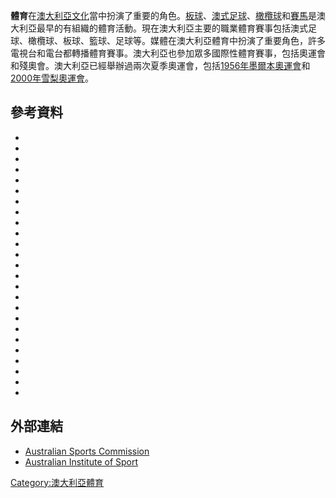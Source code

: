 '''體育'''在[[澳大利亞文化|澳大利亞文化]]當中扮演了重要的角色。[[板球|板球]]、[[澳式足球|澳式足球]]、[[橄欖球|橄欖球]]和[[賽馬|賽馬]]是澳大利亞最早的有組織的體育活動。現在澳大利亞主要的職業體育賽事包括澳式足球、橄欖球、板球、籃球、足球等。媒體在澳大利亞體育中扮演了重要角色，許多電視台和電台都轉播體育賽事。澳大利亞也參加眾多國際性體育賽事，包括奧運會和殘奧會。澳大利亞已經舉辦過兩次夏季奧運會，包括[[1956年墨爾本奧運會|1956年墨爾本奧運會]]和[[2000年雪梨奧運會|2000年雪梨奧運會]]。
==參考資料==
* {{cite book|title=Sport in Australian history|first1=Daryl|last1=Adair|first2=Wray|last2=Vamplew|location=Melbourne|publisher=Oxford University Press|year=1997|isbn=978-0-19-553590-7|oclc=37217245|ref = harv}}<!-- Last name sort: Adair!-->
* {{cite book|author=All England Netball Association|title=Netball|url=https://books.google.com/books?id=RnpCldTMIt8C&pg=PA60|year=2009|publisher=A&C Black|isbn=978-0-7136-7697-6|ref=harv|access-date=2016-02-21|archive-date=2016-04-28|archive-url=https://web.archive.org/web/20160428005405/https://books.google.com/books?id=RnpCldTMIt8C&pg=PA60|dead-url=no}} <!-- Last name sort: All England !-->
* {{cite book|first1=Wladimir|last1=Andreff|first2=Stefan|last2=Szymański|title=Handbook on the Economics of Sport|url=https://books.google.com/books?id=PGRkblShhU8C&pg=PA438|accessdate=18 September 2012|year=2006|publisher=Edward Elgar Publishing|isbn=978-1-84376-608-7| ref = harv }}<!-- Last name sort: Andreff!-->
* {{cite book|title=The Encyclopaedia of Australian sports|first=Malcolm|last=Andrews|location=Sydney|publisher=Golden Press|year=1979|isbn=0-85558-849-7|oclc=21526949| ref = harv }}
* {{cite book|first=John|last=Bloomfield|title=Australia's Sporting Success: The Inside Story|url=https://books.google.com/books?id=NtWto0T5FMEC|year=2003|publisher=UNSW Press|isbn=978-0-86840-582-7| ref = harv }}<!-- Last name sort: Andrews!-->
* {{cite book|first=John|last=Bale|title=Running Cultures: Racing in Time and Space|url=https://books.google.com/books?id=3I3PrEgnQZQC&pg=PA145|year=2003|publisher=Taylor & Francis|isbn=978-0-7146-5535-2|ref=harv|access-date=2016-02-21|archive-date=2016-05-14|archive-url=https://web.archive.org/web/20160514064811/https://books.google.com/books?id=3I3PrEgnQZQC&pg=PA145|dead-url=no}} <!-- Last name sort: Bale !-->
* {{cite book|first1=Tony|last1=Bennett|first2=David|last2=Carter|title=Culture in Australia: Policies, Publics and Programs|url=https://books.google.com/books?id=q3j-Gg3dbWoC&pg=PA239|year=2001|publisher=Cambridge University Press|isbn=978-0-521-00403-9|ref=harv|access-date=2016-02-21|archive-date=2016-05-09|archive-url=https://web.archive.org/web/20160509082415/https://books.google.com/books?id=q3j-Gg3dbWoC&pg=PA239|dead-url=no}} <!-- Last name sort: Bennett !-->
* {{cite book|author=Boy Scouts of America, Inc.|title=Boys' Life|url=https://books.google.com/books?id=gdvlr4TKT4cC&pg=PA47|year=1956|publisher=Boy Scouts of America, Inc|issn=00068608|ref=harv|access-date=2016-02-21|archive-date=2016-06-11|archive-url=https://web.archive.org/web/20160611011141/https://books.google.com/books?id=gdvlr4TKT4cC&pg=PA47|dead-url=no}} <!-- Last name sort: Boy Scouts of America, Inc.!-->
* {{cite book|first=Manning|last=Clark|title=A History of Australia|url=https://books.google.com/books?id=PYpNYjr_xQEC&pg=PA544|year=1993|publisher=Melbourne University Publish|isbn=978-0-522-84523-5|ref=harv|access-date=2016-02-21|archive-date=2016-05-17|archive-url=https://web.archive.org/web/20160517190119/https://books.google.com/books?id=PYpNYjr_xQEC&pg=PA544|dead-url=no}} <!-- Last name sort: Clark!-->
* {{cite book|first1=Felicity|last1=Collins|first2=Therese|last2=Davis|title=Australian Cinema After Mabo|url=https://books.google.com/books?id=-EonrYXRj94C&pg=PA45|accessdate=3 October 2012|date=27 October 2004|publisher=Cambridge University Press|isbn=978-0-521-54256-2|ref=harv|archive-date=2016-06-17|archive-url=https://web.archive.org/web/20160617041500/https://books.google.com/books?id=-EonrYXRj94C&pg=PA45|dead-url=no}} <!-- Last name sort: Collins !-->
* {{cite book|first=Robert|last=Crego|title=Sports and Games of the 18th and 19th Centuries|url=https://books.google.com/books?id=XCl1c2yy5ooC|year=2003|publisher=Greenwood Publishing Group|isbn=978-0-313-31610-4|ref=harv|access-date=2016-02-21|archive-date=2020-01-03|archive-url=https://web.archive.org/web/20200103122419/https://books.google.com/books?id=XCl1c2yy5ooC|dead-url=no}} <!-- Last name sort: Crego !-->
* {{cite book|first1=Martin|last1=Crotty|first2=David|last2=Roberts|title=Turning Points in Australian History|url=https://books.google.com/books?id=Wi5me1HBT7kC&pg=PA198|accessdate=2 October 2012|date=1 October 2008|publisher=UNSW Press|isbn=978-1-921410-56-7|ref=harv|archive-date=2016-05-11|archive-url=https://web.archive.org/web/20160511213129/https://books.google.com/books?id=Wi5me1HBT7kC&pg=PA198|dead-url=no}} <!-- Last name sort: Crotty !-->
* {{cite book|first1=Rodney D.|last1=Fort|first2=John|last2=Fizel|title=International Sports Economics Comparisons|url=https://books.google.com/books?id=6mQHaZaDTzAC&pg=PA295|year=2004|publisher=Greenwood Publishing Group|isbn=978-0-275-98032-0|ref=harv|access-date=2016-02-21|archive-date=2016-04-24|archive-url=https://web.archive.org/web/20160424220412/https://books.google.com/books?id=6mQHaZaDTzAC&pg=PA295|dead-url=no}} <!-- Last name sort: Fort !-->
* {{cite book|first=Allen|last=Guttmann|title=Sports: The First Five Millennia|url=https://books.google.com/books?id=OdTun2Or_qkC&pg=PA86|year=2007|publisher=Univ of Massachusetts Press|isbn=978-1-55849-610-1|ref=harv|access-date=2016-02-21|archive-date=2016-05-10|archive-url=https://web.archive.org/web/20160510104306/https://books.google.com/books?id=OdTun2Or_qkC&pg=PA86|dead-url=no}} <!-- Last name sort: Guttmann !-->
* {{cite book|first=James|last=Higham|title=Sport Tourism Destinations|url=https://books.google.com/books?id=HZF3pPDn-QgC&pg=PA99|year=2012|publisher=Routledge|isbn=978-0-7506-5937-6|ref=harv|access-date=2016-02-21|archive-date=2016-05-05|archive-url=https://web.archive.org/web/20160505022503/https://books.google.com/books?id=HZF3pPDn-QgC&pg=PA99|dead-url=no}}
* {{cite book|first1=Russell|last1=Hoye|first2=Matthew|last2=Nicholson|first3=Hans|last3=Westerbeek|first4=Aaron|last4=Smith|first5=Bob|last5=Stewart|title=Sport Management|url=https://books.google.com/books?id=iJzpn_bek7YC&pg=PA272|year=2012|publisher=Routledge|isbn=978-0-7506-8755-3|ref=harv|access-date=2016-02-21|archive-date=2016-04-29|archive-url=https://web.archive.org/web/20160429162215/https://books.google.com/books?id=iJzpn_bek7YC&pg=PA272|dead-url=no}} <!-- Last name sort: Highman !-->
* {{cite book|title=No pain, no gain? : sport and Australian culture|first=Jim|last=McKay|location=New York|publisher=Prentice Hall|year=1991|isbn=978-0-7248-1080-2|oclc=24408455| ref = harv }} <!-- Last name sort: McKay !-->
* {{cite book|first=Ram Mohun|last=Mojumdar|title=History of Physical Education and Sports|url=https://books.google.com/books?id=eBEeH8xAvWQC&pg=PT172|year=2009|publisher=Pinnacle Technology|isbn=978-1-61820-459-2|ref=harv|access-date=2016-02-21|archive-date=2016-05-03|archive-url=https://web.archive.org/web/20160503141535/https://books.google.com/books?id=eBEeH8xAvWQC&pg=PT172|dead-url=no}} <!-- Last name sort: Mojumdar !-->
* {{cite book|first1=John|last1=Nauright|first2=Charles|last2=Parrish|title=Sports Around the World: History, Culture, and Practice|url=https://books.google.com/books?id=IkLYDgTnMxEC&pg=PA384|year=2012|publisher=ABC-CLIO|isbn=978-1-59884-300-2|ref=harv|access-date=2016-02-21|archive-date=2016-05-13|archive-url=https://web.archive.org/web/20160513112709/https://books.google.com/books?id=IkLYDgTnMxEC&pg=PA384|dead-url=no}} <!-- Last name sort: Nauright !-->
* {{cite book|title=Primary Australian History|url=https://books.google.com/books?id=ZgRrB74FiqMC&pg=PA90|year=2008|author=R.I.C. Publications|publisher=R.I.C. Publications|isbn=978-1-74126-684-9|ref=harv|access-date=2016-02-21|archive-date=2016-05-01|archive-url=https://web.archive.org/web/20160501162314/https://books.google.com/books?id=ZgRrB74FiqMC&pg=PA90|dead-url=no}} <!-- Last name sort: R.I.C. Publications !-->
* {{Cite book|title= A sporting nation : celebrating Australia's sporting life|first1=Eric C|last1=Rolls|first2=Marion|last2=Halligan|first3=Marlene|last3=Mathews|first4=Paul|last4=Cliff|publisher=National Library of Australia|location=Canberra|year=1999|isbn=0-642-10704-1|oclc=44839640| ref = harv }} <!-- Last name sort: Rolls !-->
* {{cite book|title=Sport management in Australia : an organisational overview|first1=David|last1=Shilbury|first2=John|last2=Deane|location=Bentleigh East, Victoria|publisher=Strategic Sport Management|year=2001|edition=Second|isbn=978-0-9580170-0-8 |oclc=777321324|ref = harv }} <!-- Last name sort: Shilbury !-->
* {{cite book|first=Holly|last=Smith|title=Melbourne, Victoria and Tasmania|url=https://books.google.com/books?id=fqAyTWrmU_sC&pg=PT96|year=2011|publisher=Hunter Publishing, Inc|isbn=978-1-58843-779-2|ref=harv|access-date=2016-02-21|archive-date=2016-06-24|archive-url=https://web.archive.org/web/20160624023749/https://books.google.com/books?id=fqAyTWrmU_sC&pg=PT96|dead-url=no}} <!-- Last name sort: Smith !-->
* {{cite book|first=Bob|last=Stewart|title=Australian Sport — Better by Design?: The Evolution of Australian Sport Policy|url=https://books.google.com/books?id=FMDqFsGQ5qoC&pg=PA9|year=2005|publisher=Taylor & Francis|isbn=978-0-415-34046-5|ref=harv|access-date=2016-02-21|archive-date=2016-05-15|archive-url=https://web.archive.org/web/20160515091351/https://books.google.com/books?id=FMDqFsGQ5qoC&pg=PA9|dead-url=no}} <!-- Last name sort: Stewart !-->
* {{cite book|title=A national game : the history of Australian rules football|first1=Rob|last1=Hess|first2=Matthew|last2=Nicholson|first3=Bob|last3=Stewart|first4=Gregory|last4=de Moore|location=Camberwell, Victoria|publisher=Penguin|year=2008|isbn=978-0-670-07089-3 |oclc=247974138|ref = harv}}<!-- Last name sort: Stewart !-->
==外部連結==
{{Wikinews|No surprises for sport in 2012/2013 Australian federal budget}}
{{commons category|Sports in Australia}}
* [http://www.ausport.gov.au/ Australian Sports Commission] {{Wayback|url=http://www.ausport.gov.au/ |date=20181011002625 }}
* [http://www.ais.org.au/ Australian Institute of Sport] {{Wayback|url=http://www.ais.org.au/ |date=20190306072713 }}
[[Category:澳大利亞體育|Category:澳大利亞體育]]